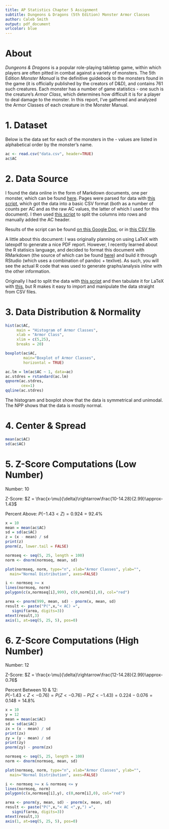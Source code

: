 ```yaml
---
title: AP Statistics Chapter 5 Assignment
subtitle: Dungeons & Dragons (5th Edition) Monster Armor Classes
author: Caleb Smith
output: pdf_document
urlcolor: blue
---
```


# About

*Dungeons & Dragons* is a popular role-playing tabletop game, within which players are often pitted in combat against a variety of monsters. The 5th Edition *Monster Manual* is the definitive guidebook to the monsters found in the game (it is officially published by the creators of D&D), and contains 761 such creatures. Each monster has a number of game statistics - one such is the creature's *Armor Class*, which determines how difficult it is for a player to deal damage to the monster. In this report, I've gathered and analyzed the Armor Classes of each creature in the Monster Manual. 

# 1. Dataset

Below is the data set for each of the monsters in the \textit{Monster Manual} - values are listed in alphabetical order by the monster's name.

```r
ac <- read.csv("data.csv", header=TRUE)
ac$AC
```

# 2. Data Source

I found the data online in the form of Markdown documents, one per monster, which can be found [here](https://github.com/karagenit/bestiary/tree/master/_posts). Pages were parsed for data with [this script](https://github.com/karagenit/dnd-ac/blob/master/script.rb), which got the data into a basic CSV format (both as a number of counts per AC and as the raw AC values, the latter of which I used for this document). I then used [this script](https://github.com/karagenit/dnd-stats/blob/master/colsplit.sh) to split the columns into rows and manually added the AC header. 

Results of the script can be found [on this Google Doc](https://docs.google.com/spreadsheets/d/1GczVGTTNPxHVgNRFSQclzjwKyO30wLdCg6uDStq-raQ/edit?usp=sharing), or in [this CSV file](https://github.com/karagenit/dnd-stats/blob/master/data.csv).

A little about this document: I was originally planning on using LaTeX with latexpdf to generate a nice PDF report. However, I recently learned about the R statisics language, and decided to format this document with RMarkdown (the source of which can be found [here](https://github.com/karagenit/dnd-stats/blob/master/dnd.rmd)) and build it through RStudio (which uses a combination of pandoc + texlive). As such, you will see the actual R code that was used to generate graphs/analysis *inline* with the other information.

Originally I had to split the data with [this script](https://github.com/karagenit/csv-split/blob/master/script.rb) and then tabulate it for LaTeX with [this](https://github.com/karagenit/csv-latex-table/blob/master/script.sh), but R makes it easy to import and manipulate the data straight from CSV files.

# 3. Data Distribution & Normality

```r
hist(ac$AC,
     main = "Histogram of Armor Classes",
     xlab = "Armor Class",
     xlim = c(5,25),
     breaks = 20)
```

```r
boxplot(ac$AC,
        main="Boxplot of Armor Classes",
        horizontal = TRUE)
```

```r
ac.lm = lm(ac$AC ~ 1, data=ac)
ac.stdres = rstandard(ac.lm)
qqnorm(ac.stdres,
       cex=1)
qqline(ac.stdres)
```

The histogram and boxplot show that the data is symmetrical and unimodal. The NPP shows that the data is mostly normal. 

# 4. Center & Spread

```r
mean(ac$AC)
sd(ac$AC)
```

# 5. Z-Score Computations (Low Number)

Number: 10

Z-Score: $Z = \frac{x-\mu}{\delta}\rightarrow\frac{10-14.28}{2.99}\approx-1.43$

Percent Above: $P(-1.43 < Z) = 0.924 = 92.4\%$

```r
x = 10
mean = mean(ac$AC)
sd = sd(ac$AC)
z = (x - mean) / sd
print(z)
pnorm(z, lower.tail = FALSE)

normseq <- seq(5, 25, length = 100)
norm <- dnorm(normseq, mean, sd)

plot(normseq, norm, type="n", xlab="Armor Classes", ylab="",
  main="Normal Distribution", axes=FALSE)

i <- normseq >= x
lines(normseq, norm)
polygon(c(x,normseq[i],999), c(0,norm[i],0), col="red")

area <- pnorm(999, mean, sd) - pnorm(x, mean, sd)
result <- paste("P(",x,"< AC) =",
   signif(area, digits=3))
mtext(result,3)
axis(1, at=seq(5, 25, 5), pos=0)
```

# 6. Z-Score Computations (High Number)

Number: 12

Z-Score: $Z = \frac{x-\mu}{\delta}\rightarrow\frac{12-14.28}{2.99}\approx-0.76$

Percent Between 10 & 12:  
$P(-1.43 < Z < -0.76) = P(Z < -0.76) - P(Z < -1.43) =  0.224 - 0.076 = 0.148 = 14.8\%$

```r
x = 10
y = 12
mean = mean(ac$AC)
sd = sd(ac$AC)
zx = (x - mean) / sd
print(zx)
zy = (y - mean) / sd
print(zy)
pnorm(zy) - pnorm(zx)

normseq <- seq(5, 25, length = 100)
norm <- dnorm(normseq, mean, sd)

plot(normseq, norm, type="n", xlab="Armor Classes", ylab="",
  main="Normal Distribution", axes=FALSE)

i <- normseq >= x & normseq <= y
lines(normseq, norm)
polygon(c(x,normseq[i],y), c(0,norm[i],0), col="red")

area <- pnorm(y, mean, sd) - pnorm(x, mean, sd)
result <- paste("P(",x,"< AC <",y,") =",
   signif(area, digits=3))
mtext(result,3)
axis(1, at=seq(5, 25, 5), pos=0)
```